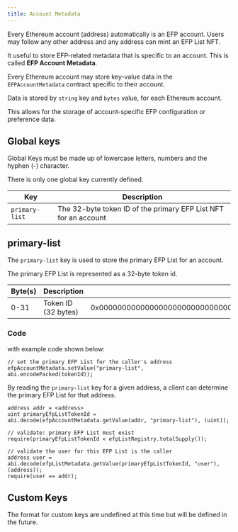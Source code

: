```yaml
---
title: Account Metadata
---
```


Every Ethereum account (address) automatically is an EFP account. Users may follow any other address and any address can mint an EFP List NFT.

It useful to store EFP-related metadata that is specific to an account. This is called **EFP Account Metadata**.

Every Ethereum account may store key-value data in the `EFPAccountMetadata` contract specific to their account.

Data is stored by `string` key and `bytes` value, for each Ethereum account.

This allows for the storage of account-specific EFP configuration or preference data.

## Global keys

Global Keys must be made up of lowercase letters, numbers and the hyphen (-) character.

There is only one global key currently defined.

| Key            | Description                                                     |
| -------------- | --------------------------------------------------------------- |
| `primary-list` | The 32-byte token ID of the primary EFP List NFT for an account |

## primary-list

The `primary-list` key is used to store the primary EFP List for an account.

The primary EFP List is represented as a 32-byte token id.

| Byte(s) | Description         | Value                                                              |
| ------- | ------------------- | ------------------------------------------------------------------ |
| 0-31    | Token ID (32 bytes) | 0x0000000000000000000000000000000000000000000000000000000000000001 |

### Code

with example code shown below:

```solidity
// set the primary EFP List for the caller's address
efpAccountMetadata.setValue("primary-list", abi.encodePacked(tokenId));
```

By reading the `primary-list` key for a given address, a client can determine the primary EFP List for that address.

```solidity
address addr = <address>
uint primaryEfpListTokenId = abi.decode(efpAccountMetadata.getValue(addr, "primary-list"), (uint));

// validate: primary EFP List must exist
require(primaryEfpListTokenId < efpListRegistry.totalSupply());

// validate the user for this EFP List is the caller
address user = abi.decode(efpListMetadata.getValue(primaryEfpListTokenId, "user"), (address));
require(user == addr);
```

## Custom Keys

The format for custom keys are undefined at this time but will be defined in the future.
